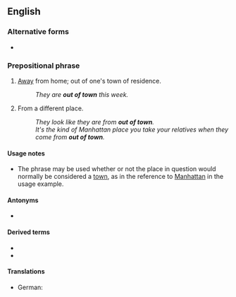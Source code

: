 {{also|out-of-town}}
==English==

===Alternative forms===
* {{l|en|out-of-town}} {{qualifier|especially in attributive use}}

===Prepositional phrase===
{{head|en|prepositional phrase}}

# {{lb|en|of a person}} [[away|Away]] from home; out of one's town of residence.
#: ''They are '''out of town''' this week.''
# {{lb|en|of a person}} From a different place.
#: ''They look like they are from '''out of town'''.''
#: ''It's the kind of Manhattan place you take your relatives when they come from '''out of town'''.''

====Usage notes====
* The phrase {{m|en||out of town}} may be used whether or not the place in question would normally be considered a [[town]], as in the reference to [[Manhattan]] in the usage example.

====Antonyms====
* {{l|en|in town}}

====Derived terms====
* {{l|en|out-of-towner}}
* {{l|en|get out of town}}

====Translations====
{{trans-top|out of one's town of residence}}
* German: {{t+|de|verreist}}
{{trans-mid}}
{{trans-bottom}}